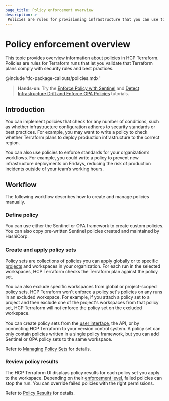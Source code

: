 ```yaml
---
page_title: Policy enforcement overview
description: >-
 Policies are rules for provisioning infrastructure that you can use to validate Terraform plans. Learn how to use Sentinel and OPA to enforce policies.
---
```


# Policy enforcement overview

This topic provides overview information about policies in HCP Terraform. Policies are rules for Terraform runs that let you validate that Terraform plans comply with security rules and best practices.

<!-- BEGIN: TFC:only name:pnp-callout -->
@include 'tfc-package-callouts/policies.mdx'
<!-- END: TFC:only name:pnp-callout -->

> **Hands-on:** Try the [Enforce Policy with Sentinel](/terraform/tutorials/policy) and [Detect Infrastructure Drift and Enforce OPA Policies](/terraform/tutorials/cloud/drift-and-opa) tutorials.

## Introduction

You can implement policies that check for any number of conditions, such as whether infrastructure configuration adheres to security standards or best practices. For example, you may want to write a policy to check whether Terraform plans to deploy production infrastructure to the correct region.

You can also use policies to enforce standards for your organization’s workflows. For example, you could write a policy to prevent new infrastructure deployments on Fridays, reducing the risk of production incidents outside of your team’s working hours.

## Workflow

The following workflow describes how to create and manage policies manually. 

### Define policy 

You can use either the Sentinel or OPA framework to create custom policies. You can also copy pre-written Sentinel policies created and maintained by HashiCorp.

### Create and apply policy sets

Policy sets are collections of policies you can apply globally or to specific [projects](/terraform/cloud-docs/projects/manage) and workspaces in your organization. For each run in the selected workspaces, HCP Terraform checks the Terraform plan against the policy set.

You can also exclude specific workspaces from global or project-scoped policy sets. HCP Terraform won't enforce a policy set's policies on any runs in an excluded workspace. For example, if you attach a policy set to a project and then exclude one of the project's workspaces from that policy set, HCP Terraform will not enforce the policy set on the excluded workspace.

You can create policy sets from the [user interface](/terraform/cloud-docs/policy-enforcement/manage-policy-sets#create-policy-sets), the API, or by connecting HCP Terraform to your version control system. A policy set can only contain policies written in a single policy framework, but you can add Sentinel or OPA policy sets to the same workspace.

Refer to [Managing Policy Sets](/terraform/cloud-docs/policy-enforcement/manage-policy-sets) for details.

### Review policy results

The HCP Terraform UI displays policy results for each policy set you apply to the workspace. Depending on their [enforcement level](/terraform/cloud-docs/policy-enforcement/manage-policy-sets#policy-enforcement-levels), failed policies can stop the run. You can override failed policies with the right permissions.

Refer to [Policy Results](/terraform/cloud-docs/policy-enforcement/policy-results) for details.

